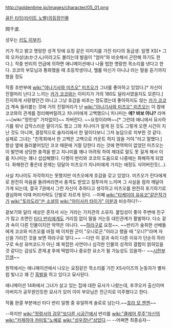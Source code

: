 http://goldentime.jp/images/character/05_01.png

[[골든 타임(라이트 노벨)]]의등장인물

岡千波.

성우는 [[키도 이부키]].

키가 작고 밝고 명랑한 성격 탓에 요정 같은 이미지를 가진 타다의 동급생. 일명 XS[* 그외 오카상(おかさん)이라고도 불리는데 발음이 "엄마"와 비슷해서 곤란해 하기도 한다.].  작중 반리의 언급에 의하면 애니메이션에나 나올 법한 명랑한 목소리를 낸다고 한다. 코코의 부모님과 통화했을 때 초등학생이냐, 헬륨 마신거 아니냐 라는 말을 듣기까지 했을 정도

작중 초반부에 [[wiki:"야나기사와 미츠오" 미츠오]]가  그녀를 좋아하고 있었다.[* 자신이 진절머리 난다고 느끼는 [[카가 코코]]와는 이미지가 거의 180도 달라서였을지도 모른다.] 진지하게 사랑했던건 아니고 그냥 호감을 비추는 정도였는데 좋아하지도 않는 [[카가 코코]]가 계속 들러붙는 것에 거의 진절머리가 난 [[wiki:"야나기사와 미츠오" 미츠오]]는 이 참에 코코와의 관계를 정리해버릴려고 치나미에게 고백했으니 치나미는 '''에? 바보 아냐?''' 라며 ~~[wiki:"정민성" 가차없이]~~ 차버린다. ~~요정이라며~~[* 그런데 애니에서 묘사하기를 워낙 갑작스러운 말이기도 했고 그와 치나미가 알게 된 것도 그렇게 오랜 시간이 지난 것도 아니며, 결정적으로 술자리에서 한 말이다보니 그저 농담으로 치부한 것 같다. 실제로 그녀는 "친목회에서 한 고백은 고백으로 카운트 하지 않을 거야."라고 말했다.] 항상 옆에 들러붙어있던 코코 때문에 거절 당한다 라는 것에 면역력이 없었던 미츠오는 이 발언에 상당한 충격을 받고 치나미를 꽤나 어려워 하여 제대로 말도 못 걸게 해서 이를 치나미는 꽤나 섭섭해했다. 다행이 반리와 코코의 도움으로 나중에는 화해하게 되었다. 화해한건 좋은데 문제는 덩달아 미츠오가 치나미에게 가지는 애정도 식어버린듯(...).

사실 치나미도 자각하지는 못했지만 미츠오에게 호감을 갖고 있었다. 미츠오가 린다에게로 완전히 마음을 돌려버리면서 충격도 받았고 질투마저 느끼며 그 사실을 점차 깨달아가게 되는데, 결국 7권에서 그런 자신이 추하다고 생각하고 미츠오를 완전히 포기하기로 결심하며 이때 머리카락도 단발로 자르게 된다. --어째 [[wiki:"타케미야 유유코"같은작가]]가 [[wiki:"토라도라"쓴 소설]]의 [[wiki:"아이사카 타이가" 이분]]과 비슷하다?--

겉보기와 달리 세상은 혼자서 사는 거라는 가치관의 소유자. 붙임성이 좋아 주변에 친구가 많고 초면인 [[타다 반리]]에게도 거리낌 없이 말을 거는등 대인관계가 활발하다. 다소 겉과 속이 다른 인물이지만 악역은 아니다. ~~[[하라구로]] 요정~~. ~~반리가 술취한 선배들에게 코코와 미츠오를 바칠 때 이차원 군이 "오니로군."이라고 했을 때 "오니?"라며 자신을 가리킨 것을 보면 하라구로 맞다.~~ --다만 이 겉과 속이 다른 이유가 단순히 하라구로 속성 유머코드가 아닌 꽤 복잡한 사연이나 심각한 인물의 성격의 결합이 얽혀있을 것 같다는 감상도 존재.[http://bbs2.ruliweb.daum.net/gaia/do/ruliweb/family/230/read?articleId=19894775&bbsId=G005&itemId=75&pageIndex=2 #] 후에 떡밥이나 중요한 요소가 될 가능성도 있을까-- ~~[[시한부 인생]]~~

원작에서는 애니매이션에서 나오는 요정같은 목소리를 가진 XS사이즈의 눈동자가 별처럼 빛나고 꽤 긴 [[흑발]]을 하고 있다고 묘사된다.

애니메이션 14화에서 그녀가 살고 있는 집에 대한 묘사가 나왔는데, 후쿠오카 출신이며 아버지가 공무원인듯한 묘사가 있어 이미 부모님은 전근지로 이주했다고 한다.

작품 완결 부분에선 타다 반리 일행 중 유일하게 솔로로 남는다.~~[[호라 모 젠젠]]~~ 

--하지만 [[wiki:"정령사의 검무"또다른 시공간]]에서 반리를 [[wiki:"클레어 루주"자신의]] [[wiki:"카제하야 카미토"노예]]로 [[wiki:"성우장난"삼았다]].--
--어쩌면 최종승자--
